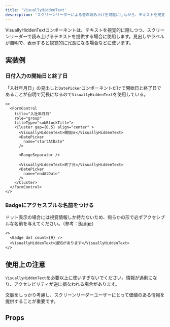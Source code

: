 ```yaml
---
title: 'VisuallyHiddenText'
description: 'スクリーンリーダーによる音声読み上げを可能にしながら、テキストを視覚的に隠したい場合に使用するコンポーネントです。'
---
```



VisuallyHiddenTextコンポーネントは、テキストを視覚的に隠しつつ、スクリーンリーダーで読み上げるテキストを提供する場合に使用します。見出しやラベルが自明で、表示すると視覚的に冗長になる場合などに使います。

## 実装例

### 日付入力の開始日と終了日
「入社年月日」の見出しと`DatePicker`コンポーネントだけで開始日と終了日であることが自明で冗長になるので`VisuallyHiddenText`を使用している。

```tsx editable
<>
  <FormControl
    title="入社年月日"
    role="group"
    titleType="subBlockTitle">
    <Cluster gap={0.5} align="center" >
      <VisuallyHiddenText>開始日</VisuallyHiddenText>
      <DatePicker
        name="startAtDate"
      />

      <RangeSeparator />
      
      <VisuallyHiddenText>終了日</VisuallyHiddenText>
      <DatePicker
        name="endAtDate"
      />
    </Cluster>
  </FormControl>
</>
```

### Badgeにアクセスブルな名前をつける
ドット表示の場合には視覚情報しか持たないため、何らかの形で必ずアクセシブルな名前を与えてください。（参考：[Badge](/products/components/badge/)）

```tsx editable
<>
  <Badge dot count={9} />
  <VisuallyHiddenText>通知があります</VisuallyHiddenText>
</>
```

## 使用上の注意

`VisuallyHiddenText`を必要以上に使いすぎないでください。情報が過剰になり、アクセシビリティが逆に損なわれる場合があります。

文脈をしっかり考慮し、スクリーンリーダーユーザーにとって価値のある情報を提供することが重要です。


## Props

<ComponentPropsTable name="VisuallyHiddenText" />

